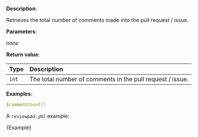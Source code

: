 
**Description**:

Retrieves the total number of comments made into the pull request / issue.

**Parameters**:

_none_

**Return value**:

| Type  | Description                                               |
| :---- | :-------------------------------------------------------- |
| `int` | The total number of comments in the pull request / issue. |

**Examples**:

```yml
$commentCount()
```

A `reviewpad.yml` example:

<CodeBlock language="yml" title="reviewpad.yml">{Example}</CodeBlock>

